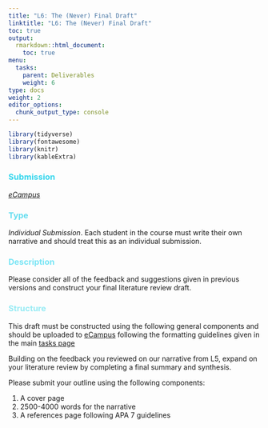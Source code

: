 ```yaml
---
title: "L6: The (Never) Final Draft"
linktitle: "L6: The (Never) Final Draft"
toc: true
output:
  rmarkdown::html_document:
    toc: true
menu:
  tasks:
    parent: Deliverables
    weight: 6
type: docs
weight: 2
editor_options: 
  chunk_output_type: console
---
```


<style>
ul {
    margin-left: 1.5em
    }

#center {
text-align: center;
}

td, th, tr, table {
    border: 0 !important;
    border-spacing:0 !important;
  }
</style>

```r
library(tidyverse)
library(fontawesome)
library(knitr)
library(kableExtra)
```

### <span style="color:#35d6ed">Submission</span>
<i>[eCampus](https://ecampus.wvu.edu)</i>

### <span style="color:#65ddef">Type</span>

<i>Individual Submission</i>. Each student in the course must write their own narrative and should treat this as an individual submission. 

### <span style="color:#7ae5f5">Description</span>

Please consider all of the feedback and suggestions given in previous versions and construct your final literature review draft.

### <span style="color:#97ebf4">Structure</span>

This draft must be constructed using the following general components and should be uploaded to [eCampus](https://ecampus.wvu.edu/) following the formatting guidelines given in the main [tasks page](/tasks/#formatting)

Building on the feedback you reviewed on our narrative from L5, expand on your literature review by completing a final summary and synthesis. 

Please submit your outline using the following components:

1. A cover page
2. 2500-4000 words for the narrative
3. A references page following APA 7 guidelines
